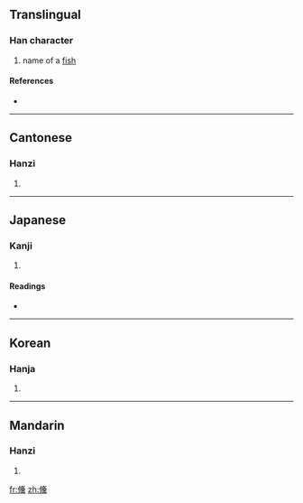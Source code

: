 ==Translingual==

===Han character===
{{Han char|rn=9|rad=人|as=17|sn=19|four=2723<sub>1</sub>|canj=人中人火 (OLOF), XX人中人 (XXOLO)}}

# name of a [[fish]]

====References====
* {{Han ref|kx=0121.290|dkj=01299|dj=0256.160|hdz=10236.120|uh=5135|ud=20789|bh=F1EC|bd=61932}}

----

==Cantonese==

===Hanzi===
{{yue-hanzi|jyut=|y=suk6}}

# {{defn|Cantonese}}

----

==Japanese==

===Kanji===
{{ja-kanji|grade=|rs=人17}}

# {{defn|Japanese}}

====Readings====
* {{ja-readings|on=[[しゅう]] (shū)|kun=[[はやい]] (hayai)}}

----

==Korean==

===Hanja===
{{ko-hanja|hangeul=숙|rv=suk|mr=suk}}

# {{defn|Korean}}

----

==Mandarin==

===Hanzi===
{{cmn-hanzi|pin=[[shū]] ([[shu1]]), [[shù]] ([[shu4]]), [[chóu]] ([[chou2]])|wg=shu<sup>1</sup>}}

# {{defn|Mandarin}}

[[fr:儵]]
[[zh:儵]]